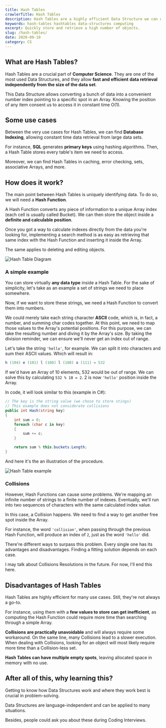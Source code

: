 ```yaml
---
title: Hash Tables
crawlerTitle: Hash Tables
description: Hash Tables are a highly efficient Data Structure we can use to quickly store and find data. Learn the basics of Hash Tables and how to implement them in code.
keywords: hash-tables hashtables data-structures computing
excerpt: Quickly store and retrieve a high number of objects.
slug: /hash-tables/
date: 2020-09-10
category: CS
---
```


## What are Hash Tables?

Hash Tables are a crucial part of **Computer Science**. They are one of the most used Data Structures, and they allow **fast and efficient** **data retrieval independently from the size of the data set**.

This Data Structure allows converting a bunch of data into a convenient number index pointing to a specific spot in an Array. Knowing the position of any item consent us to access it in constant time O(1).

## Some use cases

Between the very use cases for Hash Tables, we can find **Database Indexing**, allowing constant time data retrieval from large data sets.

For instance, **SQL** generates **primary keys** using hashing algorithms. Then, a Hash Table stores every table's item we need to access.

Moreover, we can find Hash Tables in caching, error checking, sets, associative Arrays, and more.

## How does it work?

The main point between Hash Tables is uniquely identifying data. To do so, we will need a **Hash Function**.

A Hash Function converts any piece of information to a unique Array index (each cell is usually called Bucket). We can then store the object inside a **definite and calculable position**.

Once you got a way to calculate indexes directly from the data you're looking for, implementing a search method is as easy as retrieving that same index with the Hash Function and inserting it inside the Array.

The same applies to deleting and editing objects.

![Hash Table Diagram](hashtable-diagram.png)

### A simple example

You can store virtually **any data type** inside a Hash Table. For the sake of simplicity, let's take as an example a set of strings we need to place somewhere.

Now, if we want to store these strings, we need a Hash Function to convert them into numbers.

We could merely take each string character **ASCII** code, which is, in fact, a number, and summing char codes together. At this point, we need to map those values to the Array's potential positions. For this purpose, we can take the resulting number and diving it by the Array's size. By taking the division reminder, we can ensure we'll never get an index out of range.

Let's take the string `'hello'`, for example. We can split it into characters and sum their ASCII values. Which will result in:

```csharp
h (104) e (101) l (108) l (108) o (111) = 532
```

If we'd have an Array of 10 elements, 532 would be out of range. We can solve this by calculating `532 % 10 = 2`. 2 is now `'hello'` position inside the Array.

In code, it will look similar to this (example in C#):

```csharp
// The key is the string value (we chose to store stings)
// This example does not considerate collisions
public int Hash(string key)
{
    int sum = 0;
    foreach (char c in key)
    {
        sum += c;
    }

    return sum % this.buckets.Length;
}
```

And here it's the an illustration of the procedure.

![Hash Table example](hashtable.png)

### Collisions

However, Hash Functions can cause some problems. We're mapping an infinite number of strings to a finite number of indexes. Eventually, we'll run into two sequences of characters with the same calculated index value.

In this case, a Collision happens. We need to find a way to get another free spot inside the Array.

For instance, the word `'collision'`, when passing through the previous Hash Function, will produce an index of `2`, just as the word `'hello'` did.

There're different ways to surpass this problem. Every single one has its advantages and disadvantages. Finding a fitting solution depends on each case.

I may talk about Collisions Resolutions in the future. For now, I'll end this here.

## Disadvantages of Hash Tables

Hash Tables are highly efficient for many use cases. Still, they're not always a go-to.

For instance, using them with a **few values to store can get inefficient**, as computing the Hash Function could require more time than searching through a simple Array.

**Collisions are practically unavoidable** and will always require some workaround. On the same line, many Collisions lead to a slower execution. When dealing with Collisions, looking for an object will most likely require more time than a Collision-less set.

**Hash Tables can have multiple empty spots**, leaving allocated space in memory with no use.

## After all of this, why learning this?

Getting to know how Data Structures work and where they work best is crucial in problem-solving.

Data Structures are language-independent and can be applied to many situations.

Besides, people could ask you about these during Coding Interviews.
